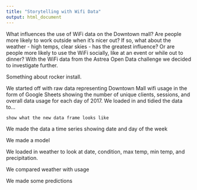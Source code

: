 ```yaml
---
title: "Storytelling with Wifi Data"
output: html_document
---
```


What influences the use of WiFi data on the Downtown mall? Are people more likely to work outside when it's nicer out? If so, what about the weather - high temps, clear skies - has the greatest influence? Or are people more likely to use the WiFi socially, like at an event or while out to dinner? With the WiFi data from the Astrea Open Data challenge we decided to investigate further.

Something about rocker install.

We started off with raw data representing Downtown Mall wifi usage in the form of Google Sheets showing the number of unique clients, sessions, and overall data usage for each day of 2017. We loaded in and tidied the data to...

```r
show what the new data frame looks like
```

We made the data a time series showing date and day of the week

We made a model 

We loaded in weather to look at date, condition, max temp, min temp, and precipitation. 

We compared weather with usage

We made some predictions 




